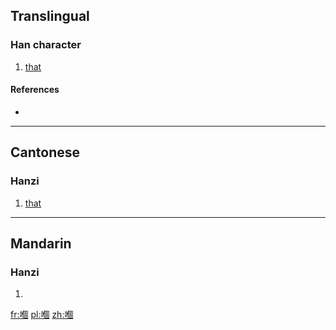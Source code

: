 ==Translingual==

===Han character===
{{Han char|rn=30|rad=口|as=10|sn=13|four=|canj=口人田口 (ROWR)|ids=⿰[[口]][[個]]}}

# {{context|Cantonese}} [[that]]

====References====
* {{Han ref|kx=0204.111|hdz=10668.091|uh=55F0|ud=22000}}

----

==Cantonese==

===Hanzi===
{{yue-hanzi|jyut=[[go2]], [[go3]]|y=go2, go3}}

# [[that]]

----

==Mandarin==

===Hanzi===
{{cmn-hanzi|pin=[[āi]] ([[ai1]]), [[ǎi]] ([[ai3]]), [[gè]] ([[ge4]])|wg=ai<sup>1</sup>, ai<sup>3</sup>, ko<sup>4</sup>}}

# {{defn|lang=cmn|sort=口10}}

[[fr:嗰]]
[[pl:嗰]]
[[zh:嗰]]